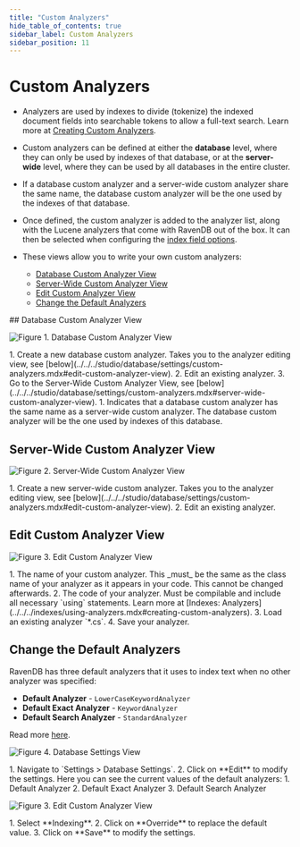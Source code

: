 ```yaml
---
title: "Custom Analyzers"
hide_table_of_contents: true
sidebar_label: Custom Analyzers
sidebar_position: 11
---
```



# Custom Analyzers
<Admonition type="note" title="Note">

* Analyzers are used by indexes to divide (tokenize) the indexed document fields into searchable 
tokens to allow a full-text search. Learn more at [Creating Custom Analyzers](../../../indexes/using-analyzers.mdx#creating-custom-analyzers).  

* Custom analyzers can be defined at either the **database** level, where they can only be used by 
indexes of that database, or at the **server-wide** level, where they can be used by all databases 
in the entire cluster.  

* If a database custom analyzer and a server-wide custom analyzer share the same name, the database 
custom analyzer will be the one used by the indexes of that database.  

* Once defined, the custom analyzer is added to the analyzer list, along with the Lucene analyzers 
that come with RavenDB out of the box. It can then be selected when configuring the 
[index field options](../../../studio/database/indexes/create-map-index.mdx#index-field-options).  

* These views allow you to write your own custom analyzers:  
  * [Database Custom Analyzer View](../../../studio/database/settings/custom-analyzers.mdx#database-custom-analyzer-view)  
  * [Server-Wide Custom Analyzer View](../../../studio/database/settings/custom-analyzers.mdx#server-wide-custom-analyzer-view)  
  * [Edit Custom Analyzer View](../../../studio/database/settings/custom-analyzers.mdx#edit-custom-analyzer-view)  
  * [Change the Default Analyzers](../../../studio/database/settings/custom-analyzers.mdx#change-the-default-analyzers)

</Admonition>
## Database Custom Analyzer View

![Figure 1. Database Custom Analyzer View](./assets/custom-analyzer-1.png)

<Admonition type="warning" title="Warning">
1. Create a new database custom analyzer. Takes you to the analyzer editing view, see [below](../../../studio/database/settings/custom-analyzers.mdx#edit-custom-analyzer-view).  
2. Edit an existing analyzer.  
3. Go to the Server-Wide Custom Analyzer View, see [below](../../../studio/database/settings/custom-analyzers.mdx#server-wide-custom-analyzer-view).  
</Admonition>

<Admonition type="info" title="Info">
1. Indicates that a database custom analyzer has the same name as a server-wide custom analyzer.  
The database custom analyzer will be the one used by indexes of this database.  
</Admonition>



## Server-Wide Custom Analyzer View

![Figure 2. Server-Wide Custom Analyzer View](./assets/custom-analyzer-2.png)

<Admonition type="warning" title="Warning">
1. Create a new server-wide custom analyzer. Takes you to the analyzer editing view, see 
[below](../../../studio/database/settings/custom-analyzers.mdx#edit-custom-analyzer-view).  
2. Edit an existing analyzer.  
</Admonition>



## Edit Custom Analyzer View

![Figure 3. Edit Custom Analyzer View](./assets/custom-analyzer-3.png)

<Admonition type="warning" title="Warning">
1. The name of your custom analyzer. This _must_ be the same as the class name of your analyzer as it appears 
in your code. This cannot be changed afterwards.  
2. The code of your analyzer. Must be compilable and include all necessary `using` statements. Learn more at 
[Indexes: Analyzers](../../../indexes/using-analyzers.mdx#creating-custom-analyzers).  
3. Load an existing analyzer `*.cs`.  
4. Save your analyzer.  
</Admonition>



## Change the Default Analyzers

RavenDB has three default analyzers that it uses to index text when no other analyzer was specified:  

* **Default Analyzer** - `LowerCaseKeywordAnalyzer`  
* **Default Exact Analyzer** - `KeywordAnalyzer`  
* **Default Search Analyzer** - `StandardAnalyzer`  

Read more [here](../../../indexes/using-analyzers.mdx#ravendb).

![Figure 4. Database Settings View](./assets/custom-analyzer-4.png)

<Admonition type="warning" title="Warning">
1. Navigate to `Settings > Database Settings`.  
2. Click on **Edit** to modify the settings.  
</Admonition>

<Admonition type="info" title="Info">
Here you can see the current values of the default analyzers:  
1. Default Analyzer  
2. Default Exact Analyzer  
3. Default Search Analyzer  
</Admonition>

![Figure 3. Edit Custom Analyzer View](./assets/custom-analyzer-5.png)

<Admonition type="warning" title="Warning">
1. Select **Indexing**.  
2. Click on **Override** to replace the default value.  
3. Click on **Save** to modify the settings.  
</Admonition>



